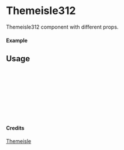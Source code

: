 
<Meta of={Themeisle312} title="Themeisle/Themeisle312" />

# Themeisle312

Themeisle312 component with different props.

#### Example

<Canvas of={Themeisle312.Primary} />

## Usage

```ts
import { Themeisle312 } from "yadl-ui";

const Example = () => {
  return (
      <Themeisle312 />
  );
};

export default Example;
```

#### Credits
[Themeisle](https://themeisle.com/illustrations/)

